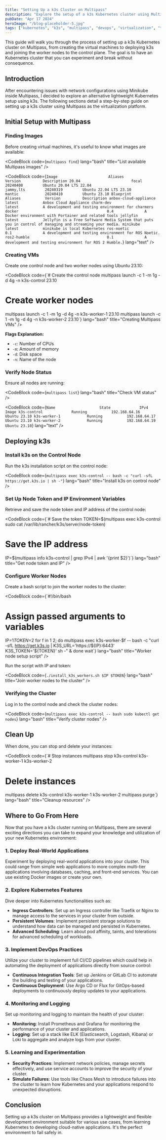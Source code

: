 ```yaml
---
title: "Setting Up a k3s Cluster on Multipass"
description: "Explore the setup of a k3s Kubernetes cluster using Multipass, offering a streamlined, resource-efficient environment ideal for Kubernetes experimentation and learning."
pubDate: "Apr 17 2024"
heroImage: "/blog-placeholder-5.jpg"
tags: ["kubernetes", "k3s", "multipass", "devops", "virtualization", "tutorial"]
---
```



This guide will walk you through the process of setting up a k3s Kubernetes cluster on Multipass, from creating the virtual machines to deploying k3s and joining the worker nodes to the control plane. The goal is to have an Kubernetes cluster that you can experiment and break without consequence.

## Introduction

After encountering issues with network configurations using Minikube inside Multipass, I decided to explore an alternative lightweight Kubernetes setup using k3s. The following sections detail a step-by-step guide on setting up a k3s cluster using Multipass as the virtualization platform.

## Initial Setup with Multipass

### Finding Images

Before creating virtual machines, it's useful to know what images are available:

<CodeBlock
  code={`multipass find`}
  lang="bash"
  title="List available Multipass images"
/>

<CodeBlock
  code={`Image                       Aliases           Version          Description
20.04                       focal             20240408         Ubuntu 20.04 LTS
22.04                       jammy,lts         20240319         Ubuntu 22.04 LTS
23.10                       mantic            20240410         Ubuntu 23.10
Blueprint                   Aliases           Version          Description
anbox-cloud-appliance                         latest           Anbox Cloud Appliance
charm-dev                                     latest           A development and testing environment for charmers
docker                                        0.4              A Docker environment with Portainer and related tools
jellyfin                                      latest           Jellyfin is a Free Software Media System that puts you in control of managing and streaming your media.
minikube                                      latest           minikube is local Kubernetes
ros-noetic                                    0.1              A development and testing environment for ROS Noetic.
ros2-humble                                   0.1              A development and testing environment for ROS 2 Humble.`}
  lang="text"
/>

### Creating VMs

Create one control node and two worker nodes using Ubuntu 23.10:

<CodeBlock
  code={`# Create the control node
multipass launch -c 1 -m 1g -d 4g -n k3s-control 23.10
# Create worker nodes
multipass launch -c 1 -m 1g -d 4g -n k3s-worker-1 23.10
multipass launch -c 1 -m 1g -d 4g -n k3s-worker-2 23.10`}
  lang="bash"
  title="Creating Multipass VMs"
/>

**Flags Explanation:**

- `-c`: Number of CPUs
- `-m`: Amount of memory
- `-d`: Disk space
- `-n`: Name of the node

### Verify Node Status

Ensure all nodes are running:

<CodeBlock code={`multipass list`} lang="bash" title="Check VM status" />

<CodeBlock
  code={`Name                    State             IPv4             Image
k3s-control             Running           192.168.64.16    Ubuntu 23.10
k3s-worker-1            Running           192.168.64.17    Ubuntu 23.10
k3s-worker-2            Running           192.168.64.19    Ubuntu 23.10`}
  lang="text"
/>

## Deploying k3s

### Install k3s on the Control Node

Run the k3s installation script on the control node:

<CodeBlock
  code={`multipass exec k3s-control -- bash -c "curl -sfL https://get.k3s.io | sh -"`}
  lang="bash"
  title="Install k3s on control node"
/>

### Set Up Node Token and IP Environment Variables

Retrieve and save the node token and IP address of the control node:

<CodeBlock
  code={`# Save the token
TOKEN=$(multipass exec k3s-control sudo cat /var/lib/rancher/k3s/server/node-token)
# Save the IP address
IP=$(multipass info k3s-control | grep IPv4 | awk '{print $2}')`}
  lang="bash"
  title="Get node token and IP"
/>

### Configure Worker Nodes

Create a bash script to join the worker nodes to the cluster:

<CodeBlock
  code={`#!/bin/bash
# Assign passed arguments to variables
IP=$1
TOKEN=$2
for f in 1 2; do
    multipass exec k3s-worker-$f -- bash -c "curl -sfL https://get.k3s.io | K3S_URL='https://\${IP}:6443' K3S_TOKEN='\${TOKEN}' sh -" &
done
wait`}
  lang="bash"
  title="Worker node setup script"
/>

Run the script with IP and token:

<CodeBlock
  code={`./install_k3s_workers.sh $IP $TOKEN`}
  lang="bash"
  title="Join worker nodes to the cluster"
/>

### Verifying the Cluster

Log in to the control node and check the cluster nodes:

<CodeBlock
  code={`multipass exec k3s-control -- bash
sudo kubectl get nodes`}
  lang="bash"
  title="Verify cluster nodes"
/>

## Clean Up

When done, you can stop and delete your instances:

<CodeBlock
  code={`# Stop instances
multipass stop k3s-control k3s-worker-1 k3s-worker-2
# Delete instances
multipass delete k3s-control k3s-worker-1 k3s-worker-2
multipass purge`}
  lang="bash"
  title="Cleanup resources"
/>

## Where to Go From Here

Now that you have a k3s cluster running on Multipass, there are several exciting directions you can take to expand your knowledge and utilization of your new Kubernetes environment:

### 1. **Deploy Real-World Applications**

Experiment by deploying real-world applications into your cluster. This could range from simple web applications to more complex multi-tier applications involving databases, caching, and front-end services. You can use existing Docker images or create your own.

### 2. **Explore Kubernetes Features**

Dive deeper into Kubernetes functionalities such as:

- **Ingress Controllers**: Set up an Ingress controller like Traefik or Nginx to manage access to the services in your cluster from outside.
- **Persistent Volumes**: Implement persistent storage solutions to understand how data can be managed and persisted in Kubernetes.
- **Advanced Scheduling**: Learn about pod affinity, taints, and tolerations for advanced scheduling of workloads.

### 3. **Implement DevOps Practices**

Utilize your cluster to implement full CI/CD pipelines which could help in automating the deployment of applications directly from source control:

- **Continuous Integration Tools**: Set up Jenkins or GitLab CI to automate the building and testing of your applications.
- **Continuous Deployment**: Use Argo CD or Flux for GitOps-based deployments to continuously deploy updates to your applications.

### 4. **Monitoring and Logging**

Set up monitoring and logging to maintain the health of your cluster:

- **Monitoring**: Install Prometheus and Grafana for monitoring the performance of your cluster and applications.
- **Logging**: Set up a stack like ELK (Elasticsearch, Logstash, Kibana) or Loki to aggregate and analyze logs from your cluster.

### 5. **Learning and Experimentation**

- **Security Practices**: Implement network policies, manage secrets effectively, and use service accounts to improve the security of your cluster.
- **Simulate Failures**: Use tools like Chaos Mesh to introduce failures into the cluster to learn how Kubernetes and your applications respond to unexpected disruptions.

## Conclusion

Setting up a k3s cluster on Multipass provides a lightweight and flexible development environment suitable for various use cases, from learning Kubernetes to developing cloud-native applications. It's the perfect environment to fail safely in.
